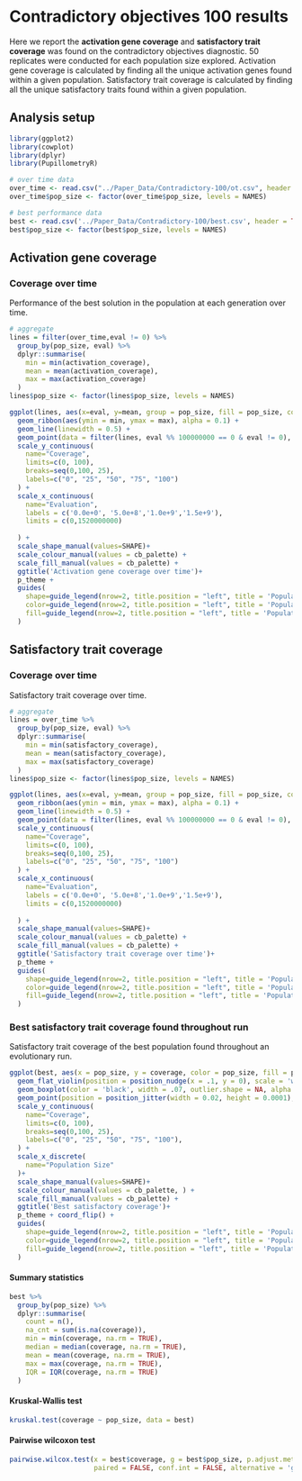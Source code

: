 # Contradictory objectives 100 results

Here we report the **activation gene coverage** and  **satisfactory trait coverage** was found on the contradictory objectives diagnostic.
50 replicates were conducted for each population size explored.
Activation gene coverage is calculated by finding all the unique activation genes found within a given population.
Satisfactory trait coverage is calculated by finding all the unique satisfactory traits found within a given population.

## Analysis setup

```r
library(ggplot2)
library(cowplot)
library(dplyr)
library(PupillometryR)

# over time data 
over_time <- read.csv("../Paper_Data/Contradictory-100/ot.csv", header = TRUE, stringsAsFactors = FALSE)
over_time$pop_size <- factor(over_time$pop_size, levels = NAMES)

# best performance data
best <- read.csv('../Paper_Data/Contradictory-100/best.csv', header = TRUE, stringsAsFactors = FALSE)
best$pop_size <- factor(best$pop_size, levels = NAMES)
```

## Activation gene coverage 

### Coverage over time

Performance of the best solution in the population at each generation over time.

```r
# aggregate 
lines = filter(over_time,eval != 0) %>%
  group_by(pop_size, eval) %>%
  dplyr::summarise(
    min = min(activation_coverage),
    mean = mean(activation_coverage),
    max = max(activation_coverage)
  )
lines$pop_size <- factor(lines$pop_size, levels = NAMES)

ggplot(lines, aes(x=eval, y=mean, group = pop_size, fill = pop_size, color = pop_size, shape = pop_size)) +
  geom_ribbon(aes(ymin = min, ymax = max), alpha = 0.1) +
  geom_line(linewidth = 0.5) +
  geom_point(data = filter(lines, eval %% 100000000 == 0 & eval != 0), size = 1.0, stroke = 2.0, alpha = 1.0) +
  scale_y_continuous(
    name="Coverage",
    limits=c(0, 100),
    breaks=seq(0,100, 25),
    labels=c("0", "25", "50", "75", "100")
  ) +
  scale_x_continuous(
    name="Evaluation",
    labels = c('0.0e+0', '5.0e+8','1.0e+9','1.5e+9'),
    limits = c(0,1520000000)
    
  ) +
  scale_shape_manual(values=SHAPE)+
  scale_colour_manual(values = cb_palette) +
  scale_fill_manual(values = cb_palette) +
  ggtitle('Activation gene coverage over time')+
  p_theme +
  guides(
    shape=guide_legend(nrow=2, title.position = "left", title = 'Population\nSize'),
    color=guide_legend(nrow=2, title.position = "left", title = 'Population\nSize'),
    fill=guide_legend(nrow=2, title.position = "left", title = 'Population\nSize')
  )
```

## Satisfactory trait coverage 

### Coverage over time

Satisfactory trait coverage over time.

```r
# aggregate 
lines = over_time %>%
  group_by(pop_size, eval) %>%
  dplyr::summarise(
    min = min(satisfactory_coverage),
    mean = mean(satisfactory_coverage),
    max = max(satisfactory_coverage)
  )
lines$pop_size <- factor(lines$pop_size, levels = NAMES)

ggplot(lines, aes(x=eval, y=mean, group = pop_size, fill = pop_size, color = pop_size, shape = pop_size)) +
  geom_ribbon(aes(ymin = min, ymax = max), alpha = 0.1) +
  geom_line(linewidth = 0.5) +
  geom_point(data = filter(lines, eval %% 100000000 == 0 & eval != 0), size = 1.0, stroke = 2.0, alpha = 1.0) +
  scale_y_continuous(
    name="Coverage",
    limits=c(0, 100),
    breaks=seq(0,100, 25),
    labels=c("0", "25", "50", "75", "100")
  ) +
  scale_x_continuous(
    name="Evaluation",
    labels = c('0.0e+0', '5.0e+8','1.0e+9','1.5e+9'),
    limits = c(0,1520000000)
    
  ) +
  scale_shape_manual(values=SHAPE)+
  scale_colour_manual(values = cb_palette) +
  scale_fill_manual(values = cb_palette) +
  ggtitle('Satisfactory trait coverage over time')+
  p_theme +
  guides(
    shape=guide_legend(nrow=2, title.position = "left", title = 'Population\nSize'),
    color=guide_legend(nrow=2, title.position = "left", title = 'Population\nSize'),
    fill=guide_legend(nrow=2, title.position = "left", title = 'Population\nSize')
  )
```


### Best satisfactory trait coverage found throughout run

Satisfactory trait coverage of the best population found throughout an evolutionary run.

```r
ggplot(best, aes(x = pop_size, y = coverage, color = pop_size, fill = pop_size, shape = pop_size)) +
  geom_flat_violin(position = position_nudge(x = .1, y = 0), scale = 'width', alpha = 0.2, width = 1.5) +
  geom_boxplot(color = 'black', width = .07, outlier.shape = NA, alpha = 0.0, size = 1.0, position = position_nudge(x = .16, y = 0)) +
  geom_point(position = position_jitter(width = 0.02, height = 0.0001), size = 1.5, alpha = 1.0) +
  scale_y_continuous(
    name="Coverage",
    limits=c(0, 100),
    breaks=seq(0,100, 25),
    labels=c("0", "25", "50", "75", "100"),
  ) +
  scale_x_discrete(
    name="Population Size"
  )+
  scale_shape_manual(values=SHAPE)+
  scale_colour_manual(values = cb_palette, ) +
  scale_fill_manual(values = cb_palette) +
  ggtitle('Best satisfactory coverage')+
  p_theme + coord_flip() +
  guides(
    shape=guide_legend(nrow=2, title.position = "left", title = 'Population\nSize'),
    color=guide_legend(nrow=2, title.position = "left", title = 'Population\nSize'),
    fill=guide_legend(nrow=2, title.position = "left", title = 'Population\nSize')
  )
```

#### Summary statistics

```r
best %>%
  group_by(pop_size) %>%
  dplyr::summarise(
    count = n(),
    na_cnt = sum(is.na(coverage)),
    min = min(coverage, na.rm = TRUE),
    median = median(coverage, na.rm = TRUE),
    mean = mean(coverage, na.rm = TRUE),
    max = max(coverage, na.rm = TRUE),
    IQR = IQR(coverage, na.rm = TRUE)
  )
```

#### Kruskal-Wallis test

```r
kruskal.test(coverage ~ pop_size, data = best)
```


#### Pairwise wilcoxon test

```r
pairwise.wilcox.test(x = best$coverage, g = best$pop_size, p.adjust.method = "bonferroni",
                     paired = FALSE, conf.int = FALSE, alternative = 'g')
```
